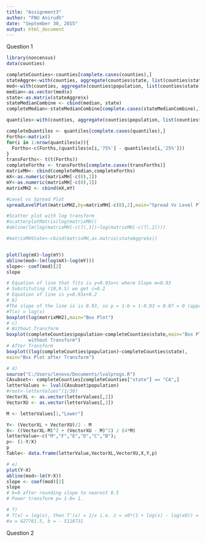 ---
title: "Assignment3"
author: "FNU Anirudh"
date: "September 30, 2015"
output: html_document
---


Question 1

```{r,eval=TRUE}
library(noncensus)
data(counties)

completeCounties<-counties[complete.cases(counties),]
stateAggre<-with(counties, aggregate(counties$state, list(counties$state), FUN=unique))
med<-with(counties, aggregate(counties$population, list(counties$state),FUN=median))
median<-as.vector(med$x)
state<-as.matrix(stateAggre$x)
stateMedianCombine <- cbind(median, state)
completeMedian<-stateMedianCombine[complete.cases(stateMedianCombine),]

quantiles<-with(counties, aggregate(counties$population, list(counties$state),FUN=quantile, na.rm = TRUE ))

completeQuantiles <- quantiles[complete.cases(quantiles),]
Forths<-matrix()
for(i in 1:nrow(quantiles$x)){
  Forths<-c(Forths,(quantiles$x[i,'75%'] - quantiles$x[i,'25%']))
}
transForths<- t(t(Forths))
completeForths <- transForths[complete.cases(transForths)]
matrixMH<- cbind(completeMedian,completeForths)
mX<-as.numeric(matrixMH[-c(8),1])
mY<-as.numeric(matrixMH[-c(8),3])
matrixMH2 <- cbind(mX,mY)

#Level vs Spread Plot
spreadLevelPlot(matrixMH2,by=matrixMH[-c(8),2],main="Spread Vs Level Plot")

#Scatter plot with log transform
#scatterplotMatrix(log(matrixMH))
#abline(lm(log(matrixMH[-c(7),1])~log(matrixMH[-c(7),2])))

#matrixMHState<-cbind(matrixMH,as.matrix(stateAggre$x))


plot(log(mX)~log(mY))
abline(mod<-lm(log(mX)~log(mY)))
slope<- coef(mod)[2]
slope

# Equation of line that fits is y=0.93x+c where Slope m=0.93
# Substituting (10,9.5) we get c=0.2
# Equation of line is y=0.93x+0.2
# b)
#The slope of the line is is 0.93, so p = 1-b = 1-0.93 = 0.07 = 0 (approx)
#T(x) = log(x)
boxplot(log(matrixMH2),main="Box Plot")
# c)
# Without Transform
boxplot(completeCounties$population~completeCounties$state,main="Box Plot
        without Transform")
# After Transform
boxplot((log(completeCounties$population)~completeCounties$state),
main="Box Plot after Transform")

# d)
source("C:/Users/lenovo/Documents/lvalprogs.R")
CAsubset<- completeCounties[completeCounties["state"] == "CA",]
letterValues <- lval(CAsubset$population)
#root<-letterValues^(1/30)
VectorXL <- as.vector(letterValues[,2])
VectorXU <- as.vector(letterValues[,3])

M <- letterValues[1,"Lower"] 

Y<- (VectorXL + VectorXU)/2 - M
X<- ((VectorXL-M)^2 + (VectorXU - M)^2) / (4*M)
letterValue<-c("M","F","E","D","C","B");
p<- (1-Y/X)
p
Table<- data.frame(letterValue,VectorXL,VectorXU,X,Y,p)

# e)
plot(Y~X)
abline(mod<-lm(Y~X))
slope <- coef(mod)[2]
slope
# b=0 after rounding slope to nearest 0.5
# Power transform p= 1-0= 1.

# f)
# T(x) = log(x), then T'(x) = 1/x i.e. z = x0*(1 + log(x) - log(x0)) = 427761.5 * log(x) - 5118731
#a = 427761.5, b = - 5118731

```

Question 2


